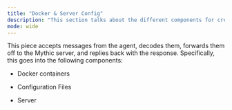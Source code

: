 ```yaml
---
title: "Docker & Server Config"
description: "This section talks about the different components for creating the server side docker container for a new C2 profile."
mode: wide
---
```


This piece accepts messages from the agent, decodes them, forwards them off to the Mythic server, and replies back with the response. Specifically, this goes into the following components:

* Docker containers

* Configuration Files

* Server
